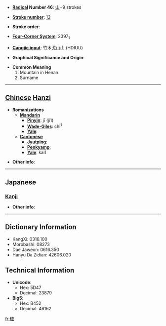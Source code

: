 * '''[[Wiktionary:Chinese radical index| Radical]] Number 46''': [[Wiktionary:Chinese radical index 山|山]]+9 strokes

* '''[[Wiktionary:Chinese total strokes index|Stroke number]]''': [[Wiktionary:Chinese total strokes index 12|12]]

* '''Stroke order''': 

* '''[[Wiktionary:Chinese four corner index|Four-Corner System]]''': 2397<sub>1</sub>

* '''[[Wiktionary:Chinese Cangjie index|Cangjie input]]''': 竹木戈山山 (HDIUU)

* '''Graphical Significance and Origin''': 

* '''Common Meaning'''
*#Mountain in Henan
*# Surname


----

== [[Chinese]] [[Hanzi]] ==

* '''Romanizations'''
** '''[[Mandarin]]'''
*** '''[[Pinyin]]''': jī (ji1)
*** '''[[Wade-Giles]]''': chi<sup>1</sup>
*** '''[[Yale]]''': 
** '''[[Cantonese]]'''
*** '''[[Jyutping]]''':
*** '''[[Penkyamp]]''': 
*** '''[[Yale]]''': kai1

* '''Other info''': 

----

==Japanese==
===[[Kanji]]===
{{kanji|on readings=[[けい]] (kei), [[げい]] (gei)
|kun readings=
}}

* '''Other info''':  

----

== Dictionary Information ==

* KangXi: 0316.100
* Morobashi: 08273
* Dae Jaweon: 0616.350
* Hanyu Da Zidian: 42606.020

== Technical Information ==

* '''Unicode''':
** Hex: 5D47
** Decimal: 23879
* '''Big5''':
** Hex: B452
** Decimal: 46162

[[fr:嵇]]